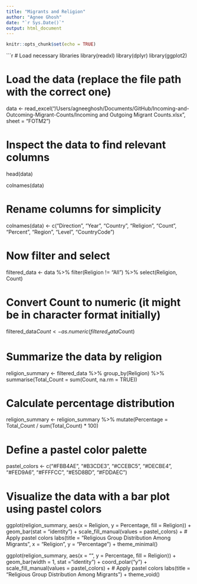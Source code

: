 ```yaml
---
title: "Migrants and Religion"
author: "Agnee Ghosh"
date: "`r Sys.Date()`"
output: html_document
---
```


```r
knitr::opts_chunk$set(echo = TRUE)
```

```r
# Load necessary libraries
library(readxl)
library(dplyr)
library(ggplot2)

# Load the data (replace the file path with the correct one)
data <- read_excel("/Users/agneeghosh/Documents/GitHub/Incoming-and-Outcoming-Migrant-Counts/Incoming and Outgoing Migrant Counts.xlsx", sheet = "FOTM2")

# Inspect the data to find relevant columns
head(data)

colnames(data)

# Rename columns for simplicity
colnames(data) <- c("Direction", "Year", "Country", "Religion", "Count", "Percent", "Region", "Level", "CountryCode")

# Now filter and select
filtered_data <- data %>%
  filter(Religion != "All") %>%
  select(Religion, Count)

# Convert Count to numeric (it might be in character format initially)
filtered_data$Count <- as.numeric(filtered_data$Count)

# Summarize the data by religion
religion_summary <- filtered_data %>%
  group_by(Religion) %>%
  summarise(Total_Count = sum(Count, na.rm = TRUE))

# Calculate percentage distribution
religion_summary <- religion_summary %>%
  mutate(Percentage = Total_Count / sum(Total_Count) * 100)

# Define a pastel color palette
pastel_colors <- c("#FBB4AE", "#B3CDE3", "#CCEBC5", "#DECBE4", "#FED9A6", "#FFFFCC", "#E5D8BD", "#FDDAEC")

# Visualize the data with a bar plot using pastel colors
ggplot(religion_summary, aes(x = Religion, y = Percentage, fill = Religion)) +
  geom_bar(stat = "identity") +
  scale_fill_manual(values = pastel_colors) +  # Apply pastel colors
  labs(title = "Religious Group Distribution Among Migrants",
       x = "Religion",
       y = "Percentage") +
  theme_minimal()

ggplot(religion_summary, aes(x = "", y = Percentage, fill = Religion)) +
  geom_bar(width = 1, stat = "identity") +
  coord_polar("y") +
  scale_fill_manual(values = pastel_colors) +  # Apply pastel colors
  labs(title = "Religious Group Distribution Among Migrants") +
  theme_void()